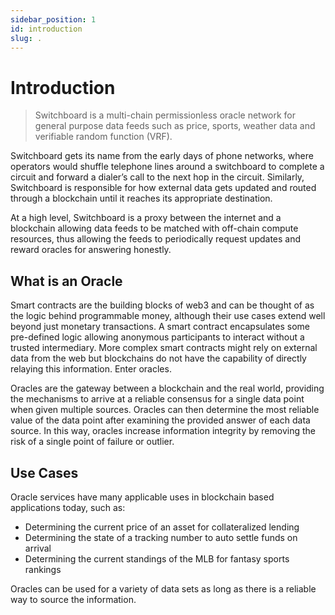 ```yaml
---
sidebar_position: 1
id: introduction
slug: .
---
```


# Introduction

> Switchboard is a multi-chain permissionless oracle network for
> general purpose data feeds such as price, sports, weather data
> and verifiable random function (VRF).

Switchboard gets its name from the early days of phone networks, where operators
would shuffle telephone lines around a switchboard to complete a circuit and
forward a dialer’s call to the next hop in the circuit. Similarly, Switchboard
is responsible for how external data gets updated and routed through a
blockchain until it reaches its appropriate destination.

At a high level, Switchboard is a proxy between the internet and a blockchain
allowing data feeds to be matched with off-chain compute resources, thus
allowing the feeds to periodically request updates and reward oracles for
answering honestly.

## What is an Oracle

Smart contracts are the building blocks of web3 and can be thought of as the
logic behind programmable money, although their use cases extend well beyond
just monetary transactions. A smart contract encapsulates some pre-defined logic
allowing anonymous participants to interact without a trusted intermediary. More
complex smart contracts might rely on external data from the web but blockchains
do not have the capability of directly relaying this information. Enter oracles.

Oracles are the gateway between a blockchain and the real world, providing the
mechanisms to arrive at a reliable consensus for a single data point when given
multiple sources. Oracles can then determine the most reliable value of the data
point after examining the provided answer of each data source. In this way,
oracles increase information integrity by removing the risk of a single point of
failure or outlier.

## Use Cases

Oracle services have many applicable uses in blockchain based applications
today, such as:

- Determining the current price of an asset for collateralized lending
- Determining the state of a tracking number to auto settle funds on arrival
- Determining the current standings of the MLB for fantasy sports rankings

Oracles can be used for a variety of data sets as long as there is a reliable
way to source the information.
